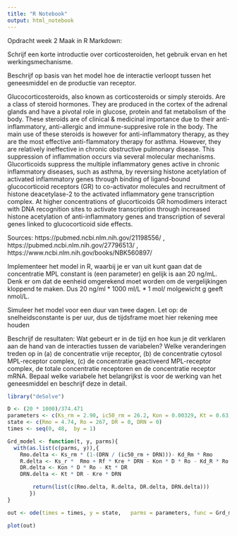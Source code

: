 ```yaml
---
title: "R Notebook"
output: html_notebook
---
```


Opdracht week 2
Maak in R Markdown:

Schrijf een korte introductie over corticosteroiden, het gebruik ervan en het werkingsmechanisme.

Beschrijf op basis van het model hoe de interactie verloopt tussen het geneesmiddel en de productie van receptor.

Glucocorticosteroids, also known as corticosteroids or simply steroids. Are a class of steroid hormones.
They are produced in the cortex of the adrenal glands and have a pivotal role in glucose, protein and fat metabolism of the body.
These steroids are of clinical & medicinal importance due to their anti-inflammatory, anti-allergic and immune-suppresive role in the body.
The main use of these steroids is however for anti-inflammatory therapy, as they are the most effective anti-flammatory therapy for asthma.
However, they are relatively ineffective in chronic obstructive pulmonary disease. This suppression of inflammation occurs via several molecular mechanisms.
Glucorticoids suppress the multiple inflammatory genes active in chronic inflammatory diseases, such as asthma, by reversing histone acetylation of activated inflammatory genes through binding of ligand-bound glucocorticoid receptors (GR) to co-activator molecules and recruitment of histone deacetylase-2 to the activated inflammatory gene transcription complex.
At higher concentrations of glucorticoids GR homodimers interact with DNA recognition sites to activate transcription through increased histone acetylation of anti-inflammatory genes and transcription of several genes linked to glucocorticoid side effects.

Sources: https://pubmed.ncbi.nlm.nih.gov/21198556/ , https://pubmed.ncbi.nlm.nih.gov/27796513/ , https://www.ncbi.nlm.nih.gov/books/NBK560897/

Implementeer het model in R, waarbij je er van uit kunt gaan dat de concentratie MPL constant is (een parameter) en gelijk is aan 20 ng/mL. Denk er om dat de eenheid omgerekend moet worden om de vergelijkingen kloppend te maken. Dus 20 ng/ml * 1000 ml/L * 1 mol/ molgewicht g geeft nmol/L.

Simuleer het model voor een duur van twee dagen. Let op: de snelheidsconstante is per uur, dus de tijdsframe moet hier rekening mee houden

Beschrijf de resultaten: Wat gebeurt er in de tijd en hoe kun je dit verklaren aan de hand van de interacties tussen de variabelen? Welke veranderingen treden op in (a) de concentratie vrije receptor, (b) de concentratie cytosol MPL-receptor complex, (c) de concentratie geactiveerd MPL-receptor complex, de totale concentratie receptoren en de concentratie receptor mRNA. Bepaal welke variabele het belangrijkst is voor de werking van het geneesmiddel en beschrijf deze in detail.
```r
library("deSolve")

D <- (20 * 1000)/374.471
parameters <- c(Ks_rm = 2.90, ic50_rm = 26.2, Kon = 0.00329, Kt = 0.63, Kre = 0.57, Rf = 0.49, Kd_R = 0.0572, Kd_Rm = 0.612, Ks_r = 3.22, D = D)
state <- c(Rmo = 4.74, Ro = 267, DR = 0, DRN = 0)
times <- seq(0, 48,  by = 1)

Grd_model <- function(t, y, parms){
  with(as.list(c(parms, y)),{
    Rmo.delta <- Ks_rm * (1-(DRN / (ic50_rm + DRN)))- Kd_Rm * Rmo
    R.delta <- Ks_r *  Rmo + Rf * Kre * DRN - Kon * D * Ro - Kd_R * Ro
    DR.delta <- Kon * D * Ro - Kt * DR
    DRN.delta <- Kt * DR - Kre * DRN

        return(list(c(Rmo.delta, R.delta, DR.delta, DRN.delta)))
       })
}

out <- ode(times = times, y = state,   parms = parameters, func = Grd_model, method = "euler")

plot(out)
```
